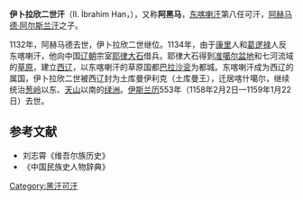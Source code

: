 '''伊卜拉欣二世汗'''（II. İbrahim Han，{{bd|？||1158年||catIdx=Z}}），又称'''阿黑马'''，[[东喀喇汗|东喀喇汗]]第八任可汗，[[阿赫马德·阿尔斯兰汗|阿赫马德·阿尔斯兰汗]]之子。

1132年，阿赫马德去世，伊卜拉欣二世继位。1134年，由于[[康里|康里]]人和[[葛逻禄|葛逻禄]]人反东喀喇汗，他向中国[[辽朝|辽朝]]宗室[[耶律大石|耶律大石]]借兵。耶律大石得到[[准噶尔盆地|准噶尔盆地]]和七河流域的[[草原|草原]]，建立[[西辽|西辽]]，以东喀喇汗的草原国都[[巴拉沙衮|巴拉沙衮]]为都城。东喀喇汗成为西辽的属国，伊卜拉欣二世被西辽封为土库曼伊利克（土库曼王），迁居喀什噶尔，继续统治[[葱岭|葱岭]]以东、[[天山|天山]]以南的[[绿洲|绿洲]]。[[伊斯兰历|伊斯兰历]]553年（1158年2月2日—1159年1月22日）去世。

{{start box}}
{{s-before|[[阿赫马德·阿尔斯兰汗|阿赫马德·阿尔斯兰汗]]}}
{{s-title|[[东喀喇汗|东喀喇汗]]可汗|1132年—1158年}}
{{s-after|[[穆罕默德二世_(东喀喇汗)|穆罕默德二世]]}}
{{end box}}

==参考文献==
*刘志霄《维吾尔族历史》
*《中国民族史人物辞典》

[[Category:黑汗可汗|Category:黑汗可汗]]
